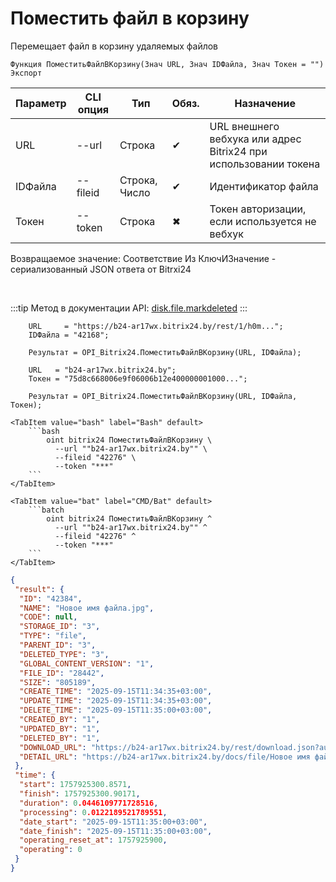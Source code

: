 ﻿---
sidebar_position: 6
description: Поместить файл в корзину и другие функции для работы с Bitrix24 в Открытом пакете интеграций - бесплатной open-source библиотеке интеграций для 1С:Предприятие 8, OneScript и CLI
keywords: [1C, 1С, 1С:Предприятие, 1С:Предприятие 8.3, API, Интеграция, Сервисы, Обмен, OneScript, CLI, Bitrix24]
---


# Поместить файл в корзину
 Перемещает файл в корзину удаляемых файлов



`Функция ПоместитьФайлВКорзину(Знач URL, Знач IDФайла, Знач Токен = "") Экспорт`

  | Параметр | CLI опция | Тип | Обяз. | Назначение |
  |-|-|-|-|-|
  | URL | --url | Строка | &#x2714; | URL внешнего вебхука или адрес Bitrix24 при использовании токена |
  | IDФайла | --fileid | Строка, Число | &#x2714; | Идентификатор файла |
  | Токен | --token | Строка | &#x2716; | Токен авторизации, если используется не вебхук |

  
  Возвращаемое значение:   Соответствие Из КлючИЗначение - сериализованный JSON ответа от Bitrxi24

<br/>

:::tip
Метод в документации API: [disk.file.markdeleted](https://dev.1c-bitrix.ru/rest_help/disk/file/disk_file_markdeleted.php)
:::
<br/>



```bsl title="Пример использования для 1С:Предприятие/OneScript"
    URL     = "https://b24-ar17wx.bitrix24.by/rest/1/h0m...";
    IDФайла = "42168";

    Результат = OPI_Bitrix24.ПоместитьФайлВКорзину(URL, IDФайла);

    URL   = "b24-ar17wx.bitrix24.by";
    Токен = "75d8c668006e9f06006b12e400000001000...";

    Результат = OPI_Bitrix24.ПоместитьФайлВКорзину(URL, IDФайла, Токен);
```
    

 <Tabs>
  
    <TabItem value="bash" label="Bash" default>
        ```bash
            oint bitrix24 ПоместитьФайлВКорзину \
              --url ""b24-ar17wx.bitrix24.by"" \
              --fileid "42276" \
              --token "***"
        ```
    </TabItem>
  
    <TabItem value="bat" label="CMD/Bat" default>
        ```batch
            oint bitrix24 ПоместитьФайлВКорзину ^
              --url ""b24-ar17wx.bitrix24.by"" ^
              --fileid "42276" ^
              --token "***"
        ```
    </TabItem>
</Tabs>


```json title="Результат"
{
 "result": {
  "ID": "42384",
  "NAME": "Новое имя файла.jpg",
  "CODE": null,
  "STORAGE_ID": "3",
  "TYPE": "file",
  "PARENT_ID": "3",
  "DELETED_TYPE": "3",
  "GLOBAL_CONTENT_VERSION": "1",
  "FILE_ID": "28442",
  "SIZE": "805189",
  "CREATE_TIME": "2025-09-15T11:34:35+03:00",
  "UPDATE_TIME": "2025-09-15T11:34:35+03:00",
  "DELETE_TIME": "2025-09-15T11:35:00+03:00",
  "CREATED_BY": "1",
  "UPDATED_BY": "1",
  "DELETED_BY": "1",
  "DOWNLOAD_URL": "https://b24-ar17wx.bitrix24.by/rest/download.json?auth=2bddc768006e9f06006b12e400000001000007a3a4bd9f046f2c6a74250de05944a6b8&token=disk%7CaWQ9NDIzODQmXz1PSjZYdnFXbnJNZjdKRzFUNkhXdzVlc3h5WFRlenEyOA%3D%3D%7CImRvd25sb2FkfGRpc2t8YVdROU5ESXpPRFFtWHoxUFNqWllkbkZYYm5KTlpqZEtSekZVTmtoWGR6VmxjM2g1V0ZSbGVuRXlPQT09fDJiZGRjNzY4MDA2ZTlmMDYwMDZiMTJlNDAwMDAwMDAxMDAwMDA3YTNhNGJkOWYwNDZmMmM2YTc0MjUwZGUwNTk0NGE2Yjgi.bHv%2ByIhymOXKbURpnuL8iZJqCVKm2Vz9pQghQdVj1Z0%3D",
  "DETAIL_URL": "https://b24-ar17wx.bitrix24.by/docs/file/Новое имя файла.jpgid1757925300315i"
 },
 "time": {
  "start": 1757925300.8571,
  "finish": 1757925300.90171,
  "duration": 0.0446109771728516,
  "processing": 0.0122189521789551,
  "date_start": "2025-09-15T11:35:00+03:00",
  "date_finish": "2025-09-15T11:35:00+03:00",
  "operating_reset_at": 1757925900,
  "operating": 0
 }
}
```
